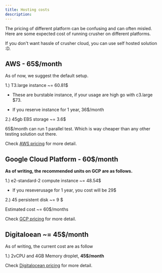 ```yaml
---
title: Hosting costs
description:
---
```



The pricing of different platform can be confusing and can often misled. Here are some expected cost of running crusher on different platforms.

If you don't want hassle of crusher cloud, you can use self hosted solution :D.

## AWS - 65$/month

As of now, we suggest the default setup.

1.) T3.large instance ~= 60.81$
 - These are burstable instance, if your usage are high go with c3.large $73.

 - If you reserve instance for 1 year, 36$/month

2.) 45gb EBS storage ~= 3.6$

65$/month can run 1 parallel test. Which is way cheaper than any other testing solution out there.

Check [AWS pricing](https://aws.amazon.com/pricing/) for more detail.

## Google Cloud Platform - 60$/month

****As of writing, the recommended units on GCP are as follows.****

1.) e2-standard-2 compute instance ~= 48.54$

-   If you reseverusage for 1 year, you cost will be 29$

2.) 45 persistent disk ~= 9 $

Estimated cost ~= 60$/months

Check [GCP pricing](https://cloud.google.com/pricing) for more detail.

## Digitaloean ~= 45$/month

As of writing, the current cost are as follow

1.) 2vCPU and 4GB Memory droplet, **45$/month**

Check [Digitalocean pricing](https://www.digitalocean.com/pricing/) for more detail.


